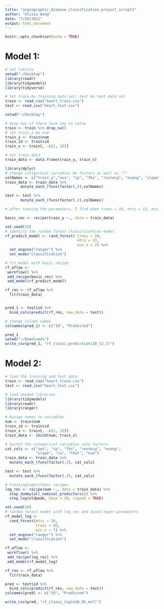 ```yaml
---
title: "angiographic_disease_classification_project_script2"
author: "Olivia Wang"
date: "7/29/2022"
output: html_document
---
```


```r
knitr::opts_chunk$set(echo = TRUE)
```


# Model 1:

```r
# set library
setwd("~/Desktop")
library(readr)
library(tidymodels)
library(tidyverse)

# let train be training data set, test be test data set
train <- read_csv("heart_train.csv")
test <- read_csv("heart_test.csv")

setwd("~/Desktop")

```

```r
# drop nas if there have any na value
train <- train %>% drop_na()
# let train_y be num
train_y <- train$num
train_id <- train$id
train_x <- train[, -c(1, 15)]
```

```r
# set train_data 
train_data <- data.frame(train_y, train_x)
```


```r
library(dplyr)
# change catigorocal variables be factors as well as "?"
colNames <- c("train_y","sex", "cp", "fbs", "restecg", "exang", "slope", "ca", "thal")
train_data <- train_data %>%
       mutate_each_(funs(factor(.)),colNames)

test <- test %>%
       mutate_each_(funs(factor(.)),colNames)

```


```r
# after tunning the parameters, I find when trees = 20, mtry = 13, min_n = 2 produced the largest f_means score

basic_rec <- recipe(train_y ~., data = train_data) 

set.seed(10)
# identify the random forest classificantion model
rf_predict_model <- rand_forest( trees = 20, 
                                 mtry = 13,
                                 min_n = 2) %>% 
  set_engine("ranger") %>% 
  set_mode("classification")

# fit model with basic recipe
rf_wflow <-
 workflow() %>%
 add_recipe(basic_rec) %>% 
 add_model(rf_predict_model)

rf_res <- rf_wflow %>%
  fit(train_data)


pred_1 <- test$id %>% 
  bind_cols(predict(rf_res, new_data = test))

# change column names
colnames(pred_1) <- c("Id", "Predicted")

pred_1
setwd("~/Downloads")
write_csv(pred_1, "rf_classi_prediction(20_13_2)")
```






# Model 2:

```r
# load the training and test data 
train <- read_csv("heart_train.csv")
test <- read_csv("heart_test.csv")
```

```r
# load needed libraries
library(tidymodels)
library(readr)
library(ranger)
```

```r
# Assign names to variables
num <- train$num
train_id <- train$id
train_x <- train[, -c(1, 15)]
train_data <- cbind(num, train_x)

# Switch the categorical variables into factors
cat_cols <- c("sex", "cp", "fbs", "restecg", "exang", 
              "slope", "ca", "thal", "num")
train_data <- train_data %>% 
  mutate_each_(funs(factor(.)), cat_cols)

test <- test %>% 
  mutate_each_(funs(factor(.)), cat_cols)
```

```r
# Creatinglogarithmic recipes
log_rec <- recipe(num ~., data = train_data) %>% 
  step_dummy(all_nominal_predictors()) %>% 
  step_log(oldpeak, base = 10, signed = TRUE)
```

```r
set.seed(10)
# random forest model with log_rec and tuned hyper-parameters
rf_model_log <- 
  rand_forest(mtry = 10, 
              trees = 85, 
              min_n = 7) %>% 
  set_engine("ranger") %>% 
  set_mode("classification")

rf_wflow <-
 workflow() %>%
 add_recipe(log_rec) %>% 
 add_model(rf_model_log)

rf_res <- rf_wflow %>%
  fit(train_data)

pred <- test$id %>% 
  bind_cols(predict(rf_res, new_data = test))
colnames(pred) <- c("Id", "Predicted")
```

```r
write_csv(pred, "rf_classi_log(m10_85_mn7)")
```

